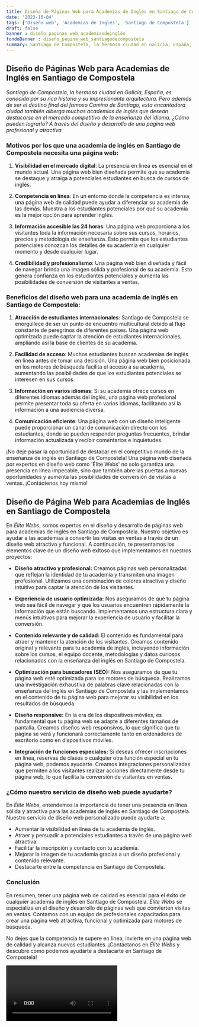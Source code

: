 ```yaml
---
title: Diseño de Páginas Web para Academias de Inglés en Santiago de Compostela
date: '2023-10-04'
tags: ['Diseño web', 'Academias de Inglés', 'Santiago de Compostela']
draft: false
banner : diseño_paginas_web_academiasdeinglés
fondoBanner : diseño_pagina_web_santiagodecompostela
summary: Santiago de Compostela, la hermosa ciudad en Galicia, España, es conocida por su rica historia y su impresionante arquitectura. Pero además de ser el destino final del famoso Camino de Santiago, esta encantadora ciudad también alberga muchas academias de inglés que desean destacarse en el mercado competitivo de la enseñanza del idioma. ¿Cómo pueden lograrlo? A través del diseño y desarrollo de una página web profesional y atractiva.
---
```


## Diseño de Páginas Web para Academias de Inglés en Santiago de Compostela

*Santiago de Compostela, la hermosa ciudad en Galicia, España, es conocida por su rica historia y su impresionante arquitectura. Pero además de ser el destino final del famoso Camino de Santiago, esta encantadora ciudad también alberga muchas academias de inglés que desean destacarse en el mercado competitivo de la enseñanza del idioma. ¿Cómo pueden lograrlo? A través del diseño y desarrollo de una página web profesional y atractiva.*

### Motivos por los que una academia de inglés en Santiago de Compostela necesita una página web:

1. **Visibilidad en el mercado digital**: La presencia en línea es esencial en el mundo actual. Una página web bien diseñada permite que su academia se destaque y atraiga a potenciales estudiantes en busca de cursos de inglés.

2. **Competencia en línea**: En un entorno donde la competencia es intensa, una página web de calidad puede ayudar a diferenciar su academia de las demás. Muestra a los estudiantes potenciales por qué su academia es la mejor opción para aprender inglés.

3. **Información accesible las 24 horas**: Una página web proporciona a los visitantes toda la información necesaria sobre sus cursos, horarios, precios y metodología de enseñanza. Esto permite que los estudiantes potenciales conozcan los detalles de su academia en cualquier momento y desde cualquier lugar.

4. **Credibilidad y profesionalismo**: Una página web bien diseñada y fácil de navegar brinda una imagen sólida y profesional de su academia. Esto genera confianza en los estudiantes potenciales y aumenta las posibilidades de conversión de visitantes a ventas.

### Beneficios del diseño web para una academia de inglés en Santiago de Compostela:

1. **Atracción de estudiantes internacionales**: Santiago de Compostela se enorgullece de ser un punto de encuentro multicultural debido al flujo constante de peregrinos de diferentes países. Una página web optimizada puede captar la atención de estudiantes internacionales, ampliando así la base de clientes de su academia.

2. **Facilidad de acceso**: Muchos estudiantes buscan academias de inglés en línea antes de tomar una decisión. Una página web bien posicionada en los motores de búsqueda facilita el acceso a su academia, aumentando las posibilidades de que los estudiantes potenciales se interesen en sus cursos.

3. **Información en varios idiomas**: Si su academia ofrece cursos en diferentes idiomas además del inglés, una página web profesional permite presentar toda su oferta en varios idiomas, facilitando así la información a una audiencia diversa.

4. **Comunicación eficiente**: Una página web con un diseño inteligente puede proporcionar un canal de comunicación directo con los estudiantes, donde se pueden responder preguntas frecuentes, brindar información actualizada y recibir comentarios e inquietudes.

¡No deje pasar la oportunidad de destacar en el competitivo mundo de la enseñanza de inglés en Santiago de Compostela! Una página web diseñada por expertos en diseño web como 'Élite Webs' no solo garantiza una presencia en línea impecable, sino que también abre las puertas a nuevas oportunidades y aumenta las posibilidades de conversión de visitas a ventas. ¡Contáctenos hoy mismo!

<GifSeo />

<Cta />

## Diseño de Página Web para Academias de Inglés en Santiago de Compostela

En *Élite Webs*, somos expertos en el diseño y desarrollo de páginas web para academias de inglés en Santiago de Compostela. Nuestro objetivo es ayudar a las academias a convertir las visitas en ventas a través de un diseño web atractivo y funcional. A continuación, te presentamos los elementos clave de un diseño web exitoso que implementamos en nuestros proyectos:

- **Diseño atractivo y profesional:** Creamos páginas web personalizadas que reflejan la identidad de tu academia y transmiten una imagen profesional. Utilizamos una combinación de colores atractiva y diseño intuitivo para captar la atención de los visitantes.

- **Experiencia de usuario optimizada:** Nos aseguramos de que tu página web sea fácil de navegar y que los usuarios encuentren rápidamente la información que están buscando. Implementamos una estructura clara y menús intuitivos para mejorar la experiencia de usuario y facilitar la conversión.

- **Contenido relevante y de calidad:** El contenido es fundamental para atraer y mantener la atención de los visitantes. Creamos contenido original y relevante para tu academia de inglés, incluyendo información sobre los cursos, el equipo docente, metodologías y datos curiosos relacionados con la enseñanza del inglés en Santiago de Compostela.

- **Optimización para buscadores (SEO):** Nos aseguramos de que tu página web esté optimizada para los motores de búsqueda. Realizamos una investigación exhaustiva de palabras clave relacionadas con la enseñanza del inglés en Santiago de Compostela y las implementamos en el contenido de tu página web para mejorar su visibilidad en los resultados de búsqueda.

- **Diseño responsive:** En la era de los dispositivos móviles, es fundamental que tu página web se adapte a diferentes tamaños de pantalla. Creamos diseños web responsivos, lo que significa que tu página se verá y funcionará correctamente tanto en ordenadores de escritorio como en dispositivos móviles.

- **Integración de funciones especiales:** Si deseas ofrecer inscripciones en línea, reservas de clases o cualquier otra función especial en tu página web, podemos ayudarte. Creamos integraciones personalizadas que permiten a los visitantes realizar acciones directamente desde tu página web, lo que facilita la conversión de visitantes en ventas.

### ¿Cómo nuestro servicio de diseño web puede ayudarte?

En *Élite Webs*, entendemos la importancia de tener una presencia en línea sólida y atractiva para las academias de inglés en Santiago de Compostela. Nuestro servicio de diseño web personalizado puede ayudarte a:

- Aumentar la visibilidad en línea de tu academia de inglés.
- Atraer y persuadir a potenciales estudiantes a través de una página web atractiva.
- Facilitar la inscripción y contacto con tu academia.
- Mejorar la imagen de tu academia gracias a un diseño profesional y contenido relevante.
- Destacarte entre la competencia en Santiago de Compostela.

### Conclusión

En resumen, tener una página web de calidad es esencial para el éxito de cualquier academia de inglés en Santiago de Compostela. *Élite Webs* se especializa en el diseño y desarrollo de páginas web que convierten visitas en ventas. Contamos con un equipo de profesionales capacitados para crear una página web atractiva, funcional y optimizada para motores de búsqueda.

No dejes que la competencia te supere en línea, invierte en una página web de calidad y alcanza nuevos estudiantes. ¡Contáctanos en *Élite Webs* y descubre cómo podemos ayudarte a destacarte en Santiago de Compostela!

<Video />

<CtaBot job='Academias de Inglés' city='Santiago de Compostela'/>

<Gmaps query='Santiago de Compostela+españa+maps' />